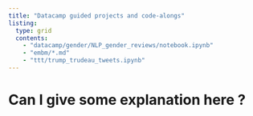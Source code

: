 ```yaml
---
title: "Datacamp guided projects and code-alongs"
listing:
  type: grid
  contents:
    - "datacamp/gender/NLP_gender_reviews/notebook.ipynb"
    - "embm/*.md"
    - "ttt/trump_trudeau_tweets.ipynb"
---
```

# Can I give some explanation here ?